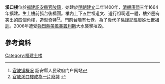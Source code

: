 '''溪口樓'''{{Coord|24|01|36.37|N|117|04|48.49|E}}位於[[福建|福建]][[詔安縣|詔安縣]][[官陂鎮|官陂鎮]]，始建於[[明朝|明朝]][[建文|建文]]二年1400年，[[清朝|清朝]][[康熙|康熙]]三年1664年擴建。生土樓前弧台後橢圓。樓內上下五世祖道文、道行祖祠連一體，樓外圈有突出的四個角樓，造型奇特<ref>[http://www.zhaoan.gov.cn/cms/html/gbz/2011-12-08/1735109650.html 官陂镇概况] {{webarchive|url=https://web.archive.org/web/20160306000127/http://www.zhaoan.gov.cn/cms/html/gbz/2011-12-08/1735109650.html |date=2016-03-06 }}詔安縣人民政府门户网站</ref><ref>[http://www.hxkjw.com/read.php?tid-3463.htm 官陂溪口樓成為一片廢墟] {{Wayback|url=http://www.hxkjw.com/read.php?tid-3463.htm |date=20141029144427 }}</ref>。門前台階有七嵌，為了後代子孫謹記[[張廖姓|張廖姓]][[西螺七嵌|七嵌祖訓]]。2006年遭受[[強烈熱帶風暴碧利斯_(2006年)|強烈熱帶風暴碧利斯]]大水襲擊摧毀。

==參考資料==
<references/>

{{Chinese building-stub}}

[[Category:福建土楼|Category:福建土楼]]